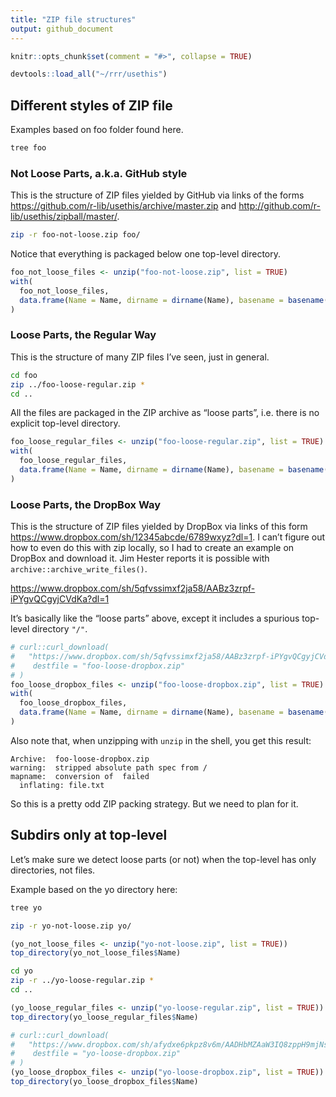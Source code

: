 ---
title: "ZIP file structures"
output: github_document
---

```{r setup, include=FALSE}
knitr::opts_chunk$set(comment = "#>", collapse = TRUE)
```

```{r}
devtools::load_all("~/rrr/usethis")
```

## Different styles of ZIP file

Examples based on foo folder found here.

```{bash}
tree foo
```

### Not Loose Parts, a.k.a. GitHub style

This is the structure of ZIP files yielded by GitHub via links of the forms <https://github.com/r-lib/usethis/archive/master.zip> and <http://github.com/r-lib/usethis/zipball/master/>.

```{bash, eval = FALSE}
zip -r foo-not-loose.zip foo/
```

Notice that everything is packaged below one top-level directory.

```{r}
foo_not_loose_files <- unzip("foo-not-loose.zip", list = TRUE)
with(
  foo_not_loose_files,
  data.frame(Name = Name, dirname = dirname(Name), basename = basename(Name))
)
```

### Loose Parts, the Regular Way

This is the structure of many ZIP files I've seen, just in general.

```{bash, eval = FALSE}
cd foo
zip ../foo-loose-regular.zip *
cd ..
```

All the files are packaged in the ZIP archive as "loose parts", i.e. there is no explicit top-level directory.

```{r}
foo_loose_regular_files <- unzip("foo-loose-regular.zip", list = TRUE)
with(
  foo_loose_regular_files,
  data.frame(Name = Name, dirname = dirname(Name), basename = basename(Name))
)
```

### Loose Parts, the DropBox Way

This is the structure of ZIP files yielded by DropBox via links of this form <https://www.dropbox.com/sh/12345abcde/6789wxyz?dl=1>. I can't figure out how to even do this with zip locally, so I had to create an example on DropBox and download it. Jim Hester reports it is possible with `archive::archive_write_files()`.

<https://www.dropbox.com/sh/5qfvssimxf2ja58/AABz3zrpf-iPYgvQCgyjCVdKa?dl=1>

It's basically like the "loose parts" above, except it includes a spurious top-level directory `"/"`.

```{r}
# curl::curl_download(
#   "https://www.dropbox.com/sh/5qfvssimxf2ja58/AABz3zrpf-iPYgvQCgyjCVdKa?dl=1",
#    destfile = "foo-loose-dropbox.zip"
# )
foo_loose_dropbox_files <- unzip("foo-loose-dropbox.zip", list = TRUE)
with(
  foo_loose_dropbox_files,
  data.frame(Name = Name, dirname = dirname(Name), basename = basename(Name))
)
```

Also note that, when unzipping with `unzip` in the shell, you get this result:

```
Archive:  foo-loose-dropbox.zip
warning:  stripped absolute path spec from /
mapname:  conversion of  failed
  inflating: file.txt
```

So this is a pretty odd ZIP packing strategy. But we need to plan for it.

## Subdirs only at top-level

Let's make sure we detect loose parts (or not) when the top-level has only directories, not files.

Example based on the yo directory here:

```{bash}
tree yo
```

```{bash, eval = FALSE}
zip -r yo-not-loose.zip yo/
```

```{r}
(yo_not_loose_files <- unzip("yo-not-loose.zip", list = TRUE))
top_directory(yo_not_loose_files$Name)
```

```{bash, eval = FALSE}
cd yo
zip -r ../yo-loose-regular.zip *
cd ..
```

```{r}
(yo_loose_regular_files <- unzip("yo-loose-regular.zip", list = TRUE))
top_directory(yo_loose_regular_files$Name)
```

```{r}
# curl::curl_download(
#   "https://www.dropbox.com/sh/afydxe6pkpz8v6m/AADHbMZAaW3IQ8zppH9mjNsga?dl=1",
#    destfile = "yo-loose-dropbox.zip"
# )
(yo_loose_dropbox_files <- unzip("yo-loose-dropbox.zip", list = TRUE))
top_directory(yo_loose_dropbox_files$Name)
```
